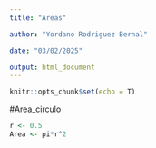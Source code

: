 ```yaml
---
title: "Areas"

author: "Yordano Rodriguez Bernal"

date: "03/02/2025"

output: html_document
---
```


```r

knitr::opts_chunk$set(echo = T)

```

#Area_circulo


```r

r <- 0.5
Area <- pi*r^2
  
```